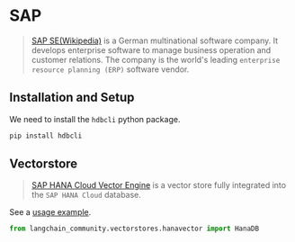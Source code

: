 # SAP

>[SAP SE(Wikipedia)](https://www.sap.com/about/company.html) is a German multinational 
> software company. It develops enterprise software to manage business operation and 
> customer relations. The company is the world's leading 
> `enterprise resource planning (ERP)` software vendor.

## Installation and Setup

We need to install the `hdbcli` python package.

```bash
pip install hdbcli
```

## Vectorstore

>[SAP HANA Cloud Vector Engine](https://www.sap.com/events/teched/news-guide/ai.html#article8) is 
> a vector store fully integrated into the `SAP HANA Cloud` database.

See a [usage example](/docs/integrations/vectorstores/sap_hanavector).

```python
from langchain_community.vectorstores.hanavector import HanaDB
```
